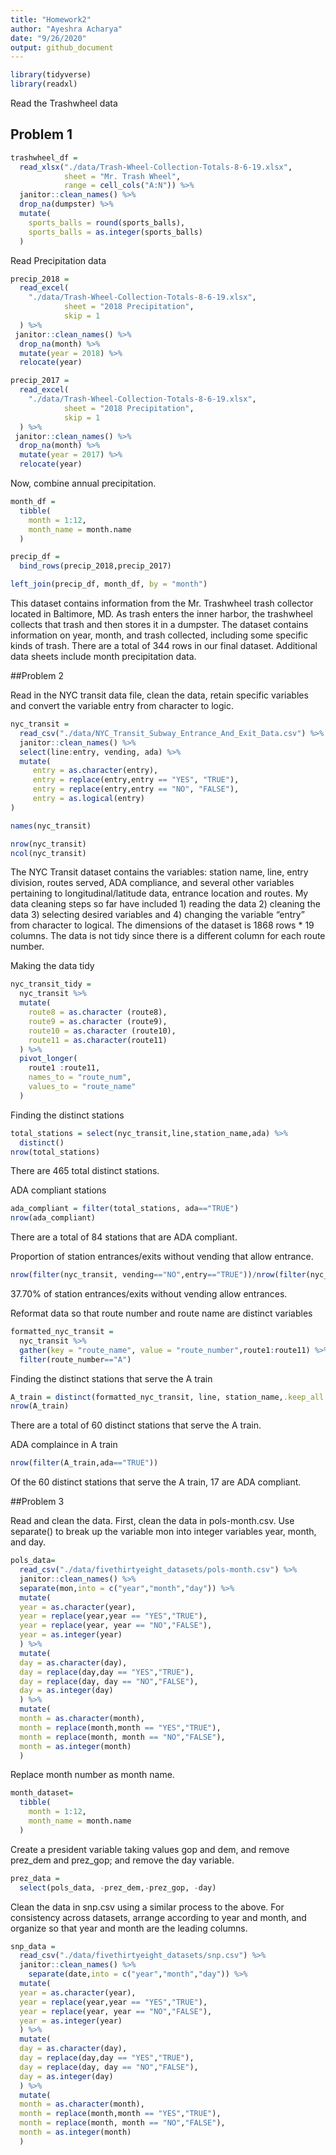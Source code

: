 ```yaml
---
title: "Homework2"
author: "Ayeshra Acharya"
date: "9/26/2020"
output: github_document
---
```


```r
library(tidyverse)
library(readxl)
```
Read the Trashwheel data 

## Problem 1
```r
trashwheel_df = 
  read_xlsx("./data/Trash-Wheel-Collection-Totals-8-6-19.xlsx",
            sheet = "Mr. Trash Wheel",
            range = cell_cols("A:N")) %>%
  janitor::clean_names() %>%
  drop_na(dumpster) %>%
  mutate(
    sports_balls = round(sports_balls),
    sports_balls = as.integer(sports_balls)
  )
```

Read Precipitation data

```r
precip_2018 = 
  read_excel(
    "./data/Trash-Wheel-Collection-Totals-8-6-19.xlsx",
            sheet = "2018 Precipitation", 
            skip = 1
  ) %>%
 janitor::clean_names() %>%
  drop_na(month) %>%
  mutate(year = 2018) %>%
  relocate(year)

precip_2017 = 
  read_excel(
    "./data/Trash-Wheel-Collection-Totals-8-6-19.xlsx",
            sheet = "2018 Precipitation", 
            skip = 1
  ) %>%
 janitor::clean_names() %>%
  drop_na(month) %>%
  mutate(year = 2017) %>%
  relocate(year)
```

Now, combine annual precipitation. 
```r
month_df = 
  tibble(
    month = 1:12,
    month_name = month.name
  )

precip_df = 
  bind_rows(precip_2018,precip_2017)

left_join(precip_df, month_df, by = "month")
``` 

This dataset contains information from the Mr. Trashwheel trash collector located in Baltimore, MD. As trash enters the inner harbor, the trashwheel collects that trash and then stores it in a dumpster. The dataset contains information on year, month, and trash collected, including some specific kinds of trash. There are a total of 344 rows in our final dataset. Additional data sheets include month precipitation data. 

##Problem 2

Read in the NYC transit data file, clean the data, retain specific variables and convert the variable entry from character to logic. 
```r
nyc_transit = 
  read_csv("./data/NYC_Transit_Subway_Entrance_And_Exit_Data.csv") %>%
  janitor::clean_names() %>%
  select(line:entry, vending, ada) %>%
  mutate(
     entry = as.character(entry),
     entry = replace(entry,entry == "YES", "TRUE"),
     entry = replace(entry,entry == "NO", "FALSE"),
     entry = as.logical(entry)
)
```

```r
names(nyc_transit)
```
```r
nrow(nyc_transit)
ncol(nyc_transit)
```
The NYC Transit dataset contains the variables: station name, line, entry division, routes served, ADA compliance, and several other variables pertaining to longitudinal/latitude data, entrance location and routes. My data cleaning steps so far have included 1) reading the data 2) cleaning the data 3) selecting desired variables and 4) changing the variable "entry" from character to logical. The dimensions of the 
dataset is 1868 rows * 19 columns. The data is not tidy since there is a different column for each route number. 

Making the data tidy 
```r
nyc_transit_tidy = 
  nyc_transit %>%
  mutate(
    route8 = as.character (route8),
    route9 = as.character (route9),
    route10 = as.character (route10),
    route11 = as.character(route11)
  ) %>%
  pivot_longer(
    route1 :route11,
    names_to = "route_num",
    values_to = "route_name"
  )
```


Finding the distinct stations 
```r
total_stations = select(nyc_transit,line,station_name,ada) %>%
  distinct()
nrow(total_stations)
```
There are 465 total distinct stations. 

ADA compliant stations 
```r
ada_compliant = filter(total_stations, ada=="TRUE")
nrow(ada_compliant)
```
There are a total of 84 stations that are ADA compliant. 

Proportion of station entrances/exits without vending that allow entrance. 
```r
nrow(filter(nyc_transit, vending=="NO",entry=="TRUE"))/nrow(filter(nyc_transit,vending=="NO"))
```
37.70% of station entrances/exits without vending allow entrances. 

Reformat data so that route number and route name are distinct variables
```r
formatted_nyc_transit = 
  nyc_transit %>%
  gather(key = "route_name", value = "route_number",route1:route11) %>%
  filter(route_number=="A")
```

Finding the distinct stations that serve the A train 
```r
A_train = distinct(formatted_nyc_transit, line, station_name,.keep_all = TRUE)
nrow(A_train)
```
There are a total of 60 distinct stations that serve the A train. 

ADA complaince in A train
```r
nrow(filter(A_train,ada=="TRUE"))
```
Of the 60 distinct stations that serve the A train, 17 are ADA compliant. 

##Problem 3

Read and clean the data. First, clean the data in pols-month.csv. Use separate() to break up the variable mon into integer variables year, month, and day. 
```r
pols_data=
  read_csv("./data/fivethirtyeight_datasets/pols-month.csv") %>%
  janitor::clean_names() %>%
  separate(mon,into = c("year","month","day")) %>%
  mutate(
  year = as.character(year),
  year = replace(year,year == "YES","TRUE"),
  year = replace(year, year == "NO","FALSE"),
  year = as.integer(year)
  ) %>%
  mutate(
  day = as.character(day),
  day = replace(day,day == "YES","TRUE"),
  day = replace(day, day == "NO","FALSE"),
  day = as.integer(day)
  ) %>%
  mutate(
  month = as.character(month),
  month = replace(month,month == "YES","TRUE"),
  month = replace(month, month == "NO","FALSE"),
  month = as.integer(month)
  )
```

Replace month number as month name. 
```r
month_dataset= 
  tibble(
    month = 1:12,
    month_name = month.name
  )
```

Create a president variable taking values gop and dem, and remove prez_dem and prez_gop; and remove the day variable.
```r
prez_data = 
  select(pols_data, -prez_dem,-prez_gop, -day)
```

Clean the data in snp.csv using a similar process to the above. For consistency across datasets, arrange according to year and month, and organize so that year and month are the leading columns.
```r
snp_data =
  read_csv("./data/fivethirtyeight_datasets/snp.csv") %>%
  janitor::clean_names() %>%
    separate(date,into = c("year","month","day")) %>%
  mutate(
  year = as.character(year),
  year = replace(year,year == "YES","TRUE"),
  year = replace(year, year == "NO","FALSE"),
  year = as.integer(year)
  ) %>%
  mutate(
  day = as.character(day),
  day = replace(day,day == "YES","TRUE"),
  day = replace(day, day == "NO","FALSE"),
  day = as.integer(day)
  ) %>%
  mutate(
  month = as.character(month),
  month = replace(month,month == "YES","TRUE"),
  month = replace(month, month == "NO","FALSE"),
  month = as.integer(month)
  )
```

  



